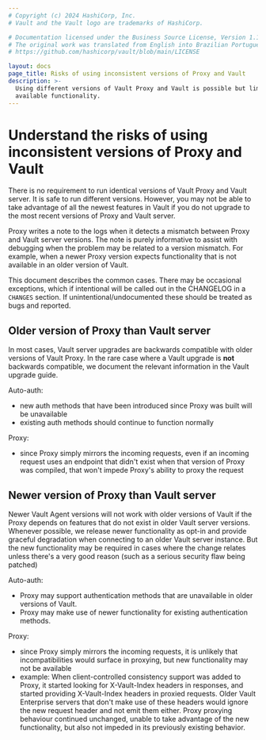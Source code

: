 ```yaml
---
# Copyright (c) 2024 HashiCorp, Inc.
# Vault and the Vault logo are trademarks of HashiCorp.

# Documentation licensed under the Business Source License, Version 1.1.
# The original work was translated from English into Brazilian Portuguese.
# https://github.com/hashicorp/vault/blob/main/LICENSE

layout: docs
page_title: Risks of using inconsistent versions of Proxy and Vault
description: >-
  Using different versions of Vault Proxy and Vault is possible but limits the
  available functionality.
---
```



# Understand the risks of using inconsistent versions of Proxy and Vault

There is no requirement to run identical versions of Vault Proxy and Vault server.
It is safe to run different versions. However, you may not be able to take
advantage of all the newest features in Vault if you do not upgrade to
the most recent versions of Proxy and Vault server.

Proxy writes a note to the logs when it detects a mismatch between
Proxy and Vault server versions. The note is purely informative to assist
with debugging when the problem may be related to a version mismatch.
For example, when a newer Proxy version expects functionality that is
not available in an older version of Vault.

This document describes the common cases.  There may be occasional exceptions, which if intentional will be called out in the CHANGELOG in a `CHANGES` section.  If unintentional/undocumented these should be treated as bugs and reported.

## Older version of Proxy than Vault server

In most cases, Vault server upgrades are backwards compatible with
older versions of Vault Proxy. In the rare case where a Vault upgrade is
**not** backwards compatible, we document the relevant information in
the Vault upgrade guide.

Auto-auth:
- new auth methods that have been introduced since Proxy was built will be unavailable
- existing auth methods should continue to function normally

Proxy:
- since Proxy simply mirrors the incoming requests, even if an incoming request uses an endpoint that didn't exist when that version of Proxy was compiled, that won't impede Proxy's ability to proxy the request

## Newer version of Proxy than Vault server

Newer Vault Agent versions will not work with older versions of Vault if
the Proxy depends on features that do not exist in older Vault server
versions. Whenever possible, we release newer functionality as opt-in
and provide graceful degradation when connecting to an older Vault
server instance. But the new functionality may be required in cases
where the change relates  unless there's a very good reason (such as a
serious security flaw being patched)

Auto-auth:
- Proxy may support authentication methods that are unavailable in older versions of Vault.
- Proxy may make use of newer functionality for existing authentication methods.

Proxy:
- since Proxy simply mirrors the incoming requests, it is unlikely that incompatibilities would surface in proxying, but new functionality may not be available
- example: When client-controlled consistency support was added to Proxy, it started looking for X-Vault-Index headers in responses, and started providing X-Vault-Index headers in proxied requests.  Older Vault Enterprise servers that don't make use of these headers would ignore the new request header and not emit them either.  Proxy proxying behaviour continued unchanged, unable to take advantage of the new functionality, but also not impeded in its previously existing behavior.
